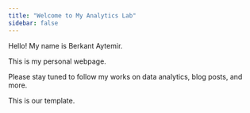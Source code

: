 ```yaml
---
title: "Welcome to My Analytics Lab"
sidebar: false 
---
```


Hello! My name is Berkant Aytemir.

This is my personal webpage.

Please stay tuned to follow my works on data analytics, blog posts, and more.

This is our template.
